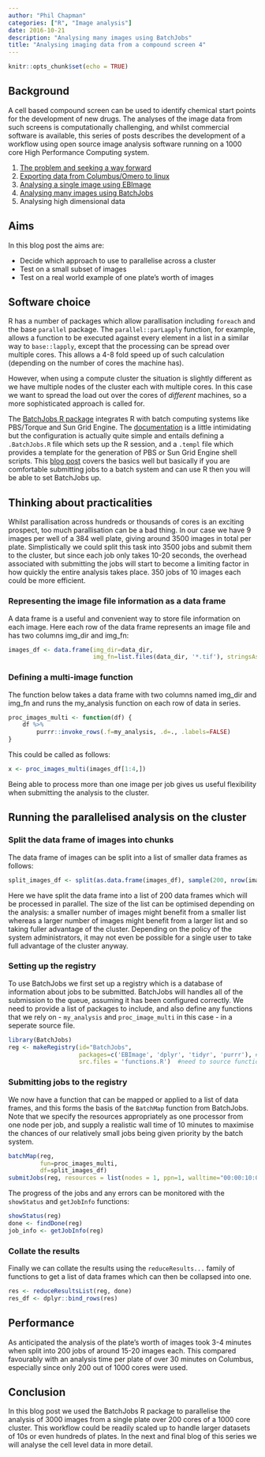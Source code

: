 ```yaml
---
author: "Phil Chapman"
categories: ["R", "Image analysis"]
date: 2016-10-21
description: "Analysing many images using BatchJobs"
title: "Analysing imaging data from a compound screen 4"
---
```


```r
knitr::opts_chunk$set(echo = TRUE)
```

## Background

A cell based compound screen can be used to identify chemical start points for the development of new drugs.  The analyses of the image data from such screens is computationally challenging, and whilst commercial software is available, this series of posts describes the development of a workflow using open source image analysis software running on a 1000 core High Performance Computing system.  

1.  [The problem and seeking a way forward](/post/2016-10-11-image-analysis-1)
2.  [Exporting data from Columbus/Omero to linux](/post/2016-10-12-image-analysis-2)
3.  [Analysing a single image using EBImage](/post/2016-10-13-image-analysis-3)
4.  [Analysing many images using BatchJobs](/post/2016-10-21-image-analysis-4)
5.  Analysing high dimensional data

## Aims

In this blog post the aims are:

- Decide which approach to use to parallelise across a cluster
- Test on a small subset of images
- Test on a real world example of one plate's worth of images

## Software choice

R has a number of packages which allow parallisation including `foreach` and the base `parallel` package.  The `parallel::parLapply` function, for example, allows a function to be executed against every element in a list in a similar way to `base::lapply`, except that the processing can be spread over multiple cores.  This allows a 4-8 fold speed up of such calculation (depending on the number of cores the machine has).

However, when using a compute cluster the situation is slightly different as we have multiple nodes of the cluster each with multiple cores.  In this case we want to spread the load out over the cores of *different* machines, so a more sophisticated approach is called for.

The [BatchJobs R package](https://CRAN.R-project.org/package=BatchJobs) integrates R with batch computing systems like PBS/Torque and Sun Grid Engine.  The [documentation](https://github.com/tudo-r/BatchJobs/wiki/Configuration) is a little intimidating but the configuration is actually quite simple and entails defining a `.BatchJobs.R` file which sets up the R session, and a `.templ` file which provides a template for the generation of PBS or Sun Grid Engine shell scripts.  This [blog post](https://nsaunders.wordpress.com/2015/04/01/configuring-the-r-batchjobs-package-for-torque-batch-queues/) covers the basics well but basically if you are comfortable submitting jobs to a batch system and can use R then you will be able to set BatchJobs up.

## Thinking about practicalities

Whilst parallisation across hundreds or thousands of cores is an exciting prospect, too much parallisation can be a bad thing.  In our case we have 9 images per well of a 384 well plate, giving around 3500 images in total per plate.  Simplistically we could split this task into 3500 jobs and submit them to the cluster, but since each job only takes 10-20 seconds, the overhead associated with submitting the jobs will start to become a limiting factor in how quickly the entire analysis takes place.  350 jobs of 10 images each could be more efficient.

### Representing the image file information as a data frame

A data frame is a useful and convenient way to store file information on each image.  Here each row of the data frame represents an image file and has two columns img_dir and img_fn:

```r
images_df <- data.frame(img_dir=data_dir, 
                        img_fn=list.files(data_dir, '*.tif'), stringsAsFactors = FALSE)
```

### Defining a multi-image function

The function below takes a data frame with two columns named img_dir and img_fn and runs the my_analysis function on each row of data in series.

```r
proc_images_multi <- function(df) {
    df %>%
        purrr::invoke_rows(.f=my_analysis, .d=., .labels=FALSE) 
}
```

This could be called as follows:

```r
x <- proc_images_multi(images_df[1:4,])

```

Being able to process more than one image per job gives us useful flexibility when submitting the analysis to the cluster.

## Running the parallelised analysis on the cluster 
### Split the data frame of images into chunks

The data frame of images can be split into a list of smaller data frames as follows:

```r
split_images_df <- split(as.data.frame(images_df), sample(200, nrow(images_df), replace=TRUE))
```
Here we have split the data frame into a list of 200 data frames which will be processed in parallel.  The size of the list can be optimised depending on the analysis: a smaller number of images might benefit from a smaller list whereas a larger number of images might benefit from a larger list and so taking fuller advantage of the cluster.  Depending on the policy of the system administrators, it may not even be possible for a single user to take full advantage of the cluster anyway.

### Setting up the registry
To use BatchJobs we first set up a registry which is a database of information about jobs to be submitted.  BatchJobs will handles all of the submission to the queue, assuming it has been configured correctly.  We need to provide a list of packages to include, and also define any functions that we rely on - `my_analysis` and `proc_image_multi` in this case - in a seperate source file.

```r
library(BatchJobs)
reg <- makeRegistry(id="BatchJobs",
                    packages=c('EBImage', 'dplyr', 'tidyr', 'purrr'), #packages to include
                    src.files = 'functions.R')  #need to source functions

```

### Submitting jobs to the registry
We now have a function that can be mapped or applied to a list of data frames, and this forms the basis of the `BatchMap` function from BatchJobs.  Note that we specify the resources appropriately as one processor from one node per job, and supply a realistic wall time of 10 minutes to maximise the chances of our relatively small jobs being given priority by the batch system.

```r
batchMap(reg,
         fun=proc_images_multi,
         df=split_images_df)
submitJobs(reg, resources = list(nodes = 1, ppn=1, walltime="00:00:10:00"))
```

The progress of the jobs and any errors can be monitored with the `showStatus` and `getJobInfo` functions:
```r
showStatus(reg)
done <- findDone(reg)
job_info <- getJobInfo(reg)

```

### Collate the results
Finally we can collate the results using the `reduceResults...` family of functions to get a list of data frames which can then be collapsed into one.

```r
res <- reduceResultsList(reg, done)
res_df <- dplyr::bind_rows(res)
```

## Performance
As anticipated the analysis of the plate's worth of images took 3-4 minutes when split into 200 jobs of around 15-20 images each.  This compared favourably with an analysis time per plate of over 30 minutes on Columbus, especially since only 200 out of 1000 cores were used.

## Conclusion
In this blog post we used the BatchJobs R package to parallelise the analysis of 3000 images from a single plate over 200 cores of a 1000 core cluster.  This workflow could be readily scaled up to handle larger datasets of 10s or even hundreds of plates.  In the next and final blog of this series we will analyse the cell level data in more detail. 




